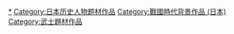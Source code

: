 [[Category:武田信玄|*]]
[[Category:日本历史人物题材作品|Category:日本历史人物题材作品]]
[[Category:戰國時代背景作品_(日本)|Category:戰國時代背景作品 (日本)]]
[[Category:武士題材作品|Category:武士題材作品]]